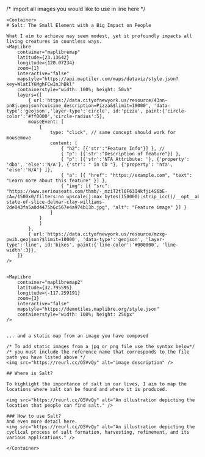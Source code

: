 
/* import all images you would like to use in line here */




<PageLayout title={SITE.title} description={SITE.description}>

    <Container>
    # Salt: The Small Element with a Big Impact on People
    
    What I aim to achieve may seem modest, yet it profoundly impacts all living creatures in countless ways.
    <MapLibre
        container="maplibremap"
        latitude={23.13642}
        longitude={120.07234}
        zoom={1}
        interactive="false"
        mapstyle="https://api.maptiler.com/maps/dataviz/style.json?key=WlatIY6MghFCwInJhBkl"
        containerstyle="width: 100%; height: 50vh"
        layers={[
            { url:'https://data.cityofnewyork.us/resource/43nn-pn8j.geojson?cuisine_description=Pizza&$limit=10000', 'data-type':'geojson','layer-type':'circle', id:'pizza', paint:{'circle-color':'#ff0000','circle-radius':5},
            mouseEvent: [
                {
                    type: "click", // same concept should work for mousemove
                    content: [
                        { "h2": [{'str':"Feature Info"}] }, // 
                        { "p": [{'str':"Description of feature"}] },
                        { "p": [{'str':'NTA Attribute: '}, {'property': 'dba', 'else':'N/A'}, {'str': " in CD "}, {'property': 'nta', 'else':'N/A'} ]}, 
                        { "a": [{ "href": "https://example.com", "text": "Learn more about this feature" }] },
                        { "img": [{ "src": "https://www.seriouseats.com/thmb/-_mziT2tl0F63I4kfji4S6bE-cA=/1500x0/filters:no_upscale():max_bytes(150000):strip_icc()/__opt__aboutcom__coeus__resources__content_migration__serious_eats__seriouseats.com__2018__10__20181015-state-of-slice-delmar-clay-williams-2de043fa5a0d4475b6c567e4a974b13b.jpg", "alt": "Feature image" }] }
                    ]
                }
                ]
            },
            { url:'https://data.cityofnewyork.us/resource/mzxg-pwib.geojson?$limit=10000', 'data-type':'geojson', 'layer-type':'line', id:'bikes', paint:{'line-color':'#000000', 'line-width':3}},
        ]}
    />


    <MapLibre
        container="maplibremap2"
        latitude={32.795595}
        longitude={-117.259191}
        zoom={3}
        interactive="false"
        mapstyle="https://demotiles.maplibre.org/style.json"
        containerstyle="width: 100%; height: 256px"
    />


    ... and a static map from an image you have composed 

    /* To add static images from a jpg or png file use the syntax below*/
    /* you must include the reference name that corresponds to the file path you have listed above */
    <img src="https://reurl.cc/O5VvQy" alt="image description" />

    ## Where is Salt? 

    To highlight the importance of salt in our lives, I aim to map the locations where salt can be found and where it is produced.

    <img src="https://reurl.cc/O5VvQy" alt="An illustration depicting the location that people can find salt." />

    ### How to use Salt? 
    And even more detail here.
    <img src="https://reurl.cc/O5VvQy" alt="An illustration depicting the cyclical process of salt formation, harvesting, refinement, and its various applications." />

    </Container>

</PageLayout>
